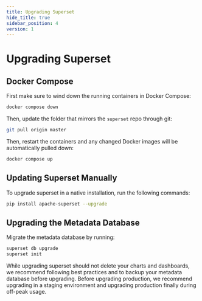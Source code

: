 ```yaml
---
title: Upgrading Superset
hide_title: true
sidebar_position: 4
version: 1
---
```


# Upgrading Superset

## Docker Compose

First make sure to wind down the running containers in Docker Compose:

```bash
docker compose down
```

Then, update the folder that mirrors the `superset` repo through git:

```bash
git pull origin master
```

Then, restart the containers and any changed Docker images will be automatically pulled down:

```bash
docker compose up
```

## Updating Superset Manually

To upgrade superset in a native installation, run the following commands:

```bash
pip install apache-superset --upgrade
```

## Upgrading the Metadata Database

Migrate the metadata database by running:

```bash
superset db upgrade
superset init
```

While upgrading superset should not delete your charts and dashboards, we recommend following best
practices and to backup your metadata database before upgrading. Before upgrading production, we
recommend upgrading in a staging environment and upgrading production finally during off-peak usage.
